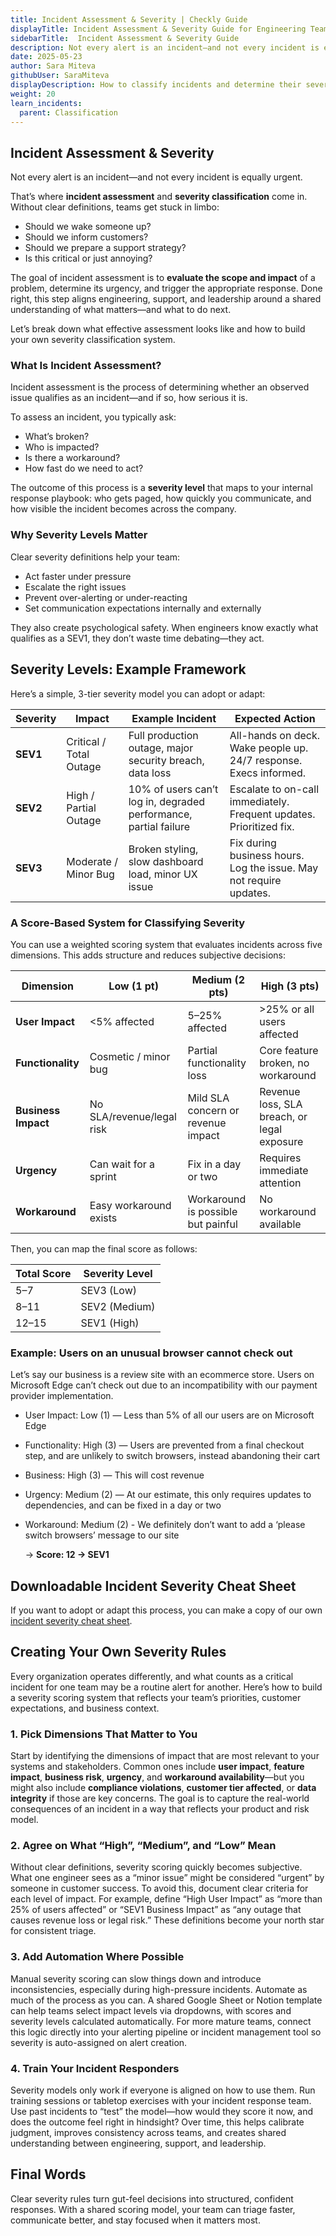 ```yaml
---
title: Incident Assessment & Severity | Checkly Guide
displayTitle: Incident Assessment & Severity Guide for Engineering Teams (+ Cheat Sheet)
sidebarTitle:  Incident Assessment & Severity Guide
description: Not every alert is an incident—and not every incident is equally urgent. How to classify incidents and determine their severity? 
date: 2025-05-23
author: Sara Miteva
githubUser: SaraMiteva
displayDescription: How to classify incidents and determine their severity? 
weight: 20
learn_incidents:
  parent: Classification
---
```


## **Incident Assessment & Severity**

Not every alert is an incident—and not every incident is equally urgent.

That’s where **incident assessment** and **severity classification** come in. Without clear definitions, teams get stuck in limbo: 

- Should we wake someone up?
- Should we inform customers?
- Should we prepare a support strategy?
- Is this critical or just annoying?

The goal of incident assessment is to **evaluate the scope and impact** of a problem, determine its urgency, and trigger the appropriate response. Done right, this step aligns engineering, support, and leadership around a shared understanding of what matters—and what to do next.

Let’s break down what effective assessment looks like and how to build your own severity classification system.

### **What Is Incident Assessment?**

Incident assessment is the process of determining whether an observed issue qualifies as an incident—and if so, how serious it is.

To assess an incident, you typically ask:

- What’s broken?
- Who is impacted?
- Is there a workaround?
- How fast do we need to act?

The outcome of this process is a **severity level** that maps to your internal response playbook: who gets paged, how quickly you communicate, and how visible the incident becomes across the company.

### **Why Severity Levels Matter**

Clear severity definitions help your team:

- Act faster under pressure
- Escalate the right issues
- Prevent over-alerting or under-reacting
- Set communication expectations internally and externally

They also create psychological safety. When engineers know exactly what qualifies as a SEV1, they don’t waste time debating—they act.

## Severity Levels: Example Framework

Here’s a simple, 3-tier severity model you can adopt or adapt:

| **Severity** | **Impact** | **Example Incident** | **Expected Action** |
| --- | --- | --- | --- |
| **SEV1** | Critical / Total Outage | Full production outage, major security breach, data loss | All-hands on deck. Wake people up. 24/7 response. Execs informed. |
| **SEV2** | High / Partial Outage | 10% of users can’t log in, degraded performance, partial failure | Escalate to on-call immediately. Frequent updates. Prioritized fix. |
| **SEV3** | Moderate / Minor Bug | Broken styling, slow dashboard load, minor UX issue | Fix during business hours. Log the issue. May not require updates. |

### A Score-Based System for Classifying Severity

You can use a weighted scoring system that evaluates incidents across five dimensions. This adds structure and reduces subjective decisions:

| **Dimension** | **Low (1 pt)** | **Medium (2 pts)** | **High (3 pts)** |
| --- | --- | --- | --- |
| **User Impact** | &lt;5% affected | 5–25% affected | &gt;25% or all users affected |
| **Functionality** | Cosmetic / minor bug | Partial functionality loss | Core feature broken, no workaround |
| **Business Impact** | No SLA/revenue/legal risk | Mild SLA concern or revenue impact | Revenue loss, SLA breach, or legal exposure |
| **Urgency** | Can wait for a sprint | Fix in a day or two | Requires immediate attention |
| **Workaround** | Easy workaround exists | Workaround is possible but painful | No workaround available |

Then, you can map the final score as follows:

| **Total Score** | **Severity Level** |
| --- | --- |
| 5–7 | SEV3 (Low) |
| 8–11 | SEV2 (Medium) |
| 12–15 | SEV1 (High) |
### Example: Users on an unusual browser cannot check out

Let’s say our business is a review site with an ecommerce store. Users on Microsoft Edge can’t check out due to an incompatibility with our payment provider implementation.

- User Impact: Low (1) — Less than 5% of all our users are on Microsoft Edge
- Functionality: High (3) — Users are prevented from a final checkout step, and are unlikely to switch browsers, instead abandoning their cart
- Business: High (3) — This will cost revenue
- Urgency: Medium (2) — At our estimate, this only requires updates to dependencies, and can be fixed in a day or two
- Workaround: Medium (2) - We definitely don’t want to add a ‘please switch browsers’ message to our site
    
    → **Score: 12 → SEV1**
    
## Downloadable Incident Severity Cheat Sheet

If you want to adopt or adapt this process, you can make a copy of our own [incident severity cheat sheet](https://docs.google.com/spreadsheets/d/18L2r8u5h8ylRWNbfMZv0Ff-amJ-ySk5ZU1FLxW2G4uY/edit?usp=sharing).

## Creating Your Own Severity Rules

Every organization operates differently, and what counts as a critical incident for one team may be a routine alert for another. Here’s how to build a severity scoring system that reflects your team’s priorities, customer expectations, and business context.

### **1. Pick Dimensions That Matter to You**

Start by identifying the dimensions of impact that are most relevant to your systems and stakeholders. Common ones include **user impact**, **feature impact**, **business risk**, **urgency**, and **workaround availability**—but you might also include **compliance violations**, **customer tier affected**, or **data integrity** if those are key concerns. The goal is to capture the real-world consequences of an incident in a way that reflects your product and risk model.

### **2. Agree on What “High”, “Medium”, and “Low” Mean**

Without clear definitions, severity scoring quickly becomes subjective. What one engineer sees as a “minor issue” might be considered “urgent” by someone in customer success. To avoid this, document clear criteria for each level of impact. For example, define “High User Impact” as “more than 25% of users affected” or “SEV1 Business Impact” as “any outage that causes revenue loss or legal risk.” These definitions become your north star for consistent triage.

### **3. Add Automation Where Possible**

Manual severity scoring can slow things down and introduce inconsistencies, especially during high-pressure incidents. Automate as much of the process as you can. A shared Google Sheet or Notion template can help teams select impact levels via dropdowns, with scores and severity levels calculated automatically. For more mature teams, connect this logic directly into your alerting pipeline or incident management tool so severity is auto-assigned on alert creation.

### **4. Train Your Incident Responders**

Severity models only work if everyone is aligned on how to use them. Run training sessions or tabletop exercises with your incident response team. Use past incidents to “test” the model—how would they score it now, and does the outcome feel right in hindsight? Over time, this helps calibrate judgment, improves consistency across teams, and creates shared understanding between engineering, support, and leadership.

## Final Words

Clear severity rules turn gut-feel decisions into structured, confident responses. With a shared scoring model, your team can triage faster, communicate better, and stay focused when it matters most.
